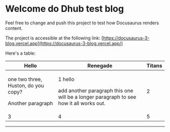 # Welcome do Dhub test blog

Feel free to change and push this project to test how Docusaurus renders content.

The project is accessible at the following link: [https://docusaurus-3-blog.vercel.app](https://docusaurus-3-blog.vercel.app/)

Here's a table:

| Hello | Renegade | Titans |
| --- | --- | --- |
| <p>one two three, Huston, do you copy?</p><p>Another paragraph</p> | <p>1 hello</p><p>add another paragraph this one will be a longer paragraph to see how it all works out.</p> | 2 |
| 3 | 4 | 5 |

---
